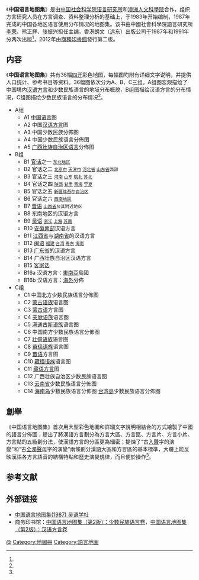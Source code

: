 {{onesource|time=2014-03-09T09:53:34+00:00}}
{{Infobox Book
|name           = 中国语言地图集
|image          = 
|author         = [[李榮_(語言學家)|李荣]] (主編)
|country        = {{PRC}}
|language       = [[中文|中文]]
|publisher      = 香港朗文（远东）出版公司
|release_date   = 1987年
|media_type     = 印刷品
|genre          = [[地图集|地图集]], [[語言學|語言學]]
|pages          = 
|isbn           = 
|oclc= 
}}

《'''中国语言地图集'''》是由[[中国社会科学院语言研究所|中国社会科学院语言研究所]]和[[澳洲人文科學院|澳洲人文科學院]]合作，组织方言研究人员在方言调查、资料整理分析的基础上，于1983年开始编制，1987年完成的中国各地区语言使用分布情况的地图集。该书由中國社會科學院語言研究所[[李榮_(語言學家)|李荣]]、熊正辉、张振兴担任主编，香港朗文（远东）出版公司于1987年和1991年分两次出版<ref name="CAC"/>，2012年由[[商務印書館|商務印書館]]發行第二版。

== 内容 ==
《'''中国语言地图集'''》共有36幅[[四开|四开]]彩色地图，每幅图均附有详细文字说明，并提供人口统计、参考书目等资料。36幅图依次分为A、B、C三组。A组图宏观描绘了中国境内[[汉语方言|汉语方言]]和少数民族语言的地域分布概貌，B组图描绘汉语方言的分布情况，C组图描绘少数民族语言的分布情况<ref name="CAC"/>。
*A组
**A1 [[中國語言列表|中国语言]]图
**A2 中国[[汉语方言|汉语方言]]图
**A3 中国少数民族分佈图
**A4 中国少数民族语言分佈图
**A5 [[广西壮族自治区_#语言|广西壮族自治区语言]]分佈图
*B组
**B1 [[官话|官话]]之一 <small>[[中國東北地區|东北地区]]</small>
**B2 官话之二 <small>[[北京市|北京市]] [[天津市|天津市]] [[河北省|河北省]] [[山东省|山东省]]西部</small>
**B3 官话之三 <small>[[河南|河南]] [[山东|山东]] [[皖北|皖北]] [[苏北|苏北]]</small>
**B4 官话之四 <small>[[陕西省|陕西]] [[甘肃省|甘肃]] [[青海省|青海]] [[宁夏回族自治区|宁夏]]</small>
**B5 官话之五 <small>[[新疆维吾尔自治区|新疆维吾尔自治区]]</small>
**B6 官话之六 <small>[[中國西南地區|西南地區]]</small>
**B7 [[晋语|晋语]] <small>[[山西省|山西省]]及其附近地区</small>
**B8 东南地区的汉语方言
**B9 [[吴语|吴语]] <small>[[浙江|浙江]] [[上海|上海]] [[苏南|苏南]]</small>
**B10 [[皖南|安徽南部]]汉语方言
**B11 [[江西省|江西省]]与[[湖南省|湖南省]]的汉语方言
**B12 [[闽语|闽语]] <small>[[福建|福建]] [[台湾|台湾]] [[粤东|粤东]] [[海南|海南]]</small>
**B13 [[广东省|广东省]]的汉语方言
**B14 广西壮族自治区汉语方言
**B15 [[客家话|客家话]]
**B16a 汉语方言：[[東南亞|東南亞]]島國
**B16b 汉语方言：[[海外|海外]]分佈
*C组
**C1 中国北方少数民族语言分佈图
**C2 [[蒙古语族|蒙古语族]]语言图
**C3 [[蒙古语|蒙古语]]方言图
**C4 [[突厥语族|突厥语族]]语言图
**C5 [[满－通古斯语族|满通古斯语族]]语言图
**C6 中国南方少数民族语言分佈图
**C7 [[壮侗语族|壮侗语族]]语言图
**C8 [[苗瑶语族|苗瑶语族]]语言图
**C9 [[苗语|苗语]]方言图
**C10 [[藏缅语族|藏缅语族]]语言图
**C11 [[藏语方言|藏语方言]]图
**C12 广西壮族自治区少数民族语言图
**C13 [[云南省|云南省]]少数民族语言分佈图
**C14 [[海南岛|海南岛]]少数民族语言分佈图 [[台湾島|台湾島]]少数民族语言分佈图

== 創舉 ==
《中国语言地图集》首次用大型彩色地圖和詳細文字說明相結合的方式繪製了中國的語言分佈圖；提出了將漢語方言劃分為方言大區、方言區、方言片、方言小片、方言點的五級劃分法，使漢語方言的分區更為細密；提煉了“古[[入聲|入聲]]字的演變”和“古[[全濁聲母|全濁聲母]]字的演變”兩條劃分漢語大區和方言區的基本標準，大體上能反映漢語各方言語音的結構特點和歷史演變規律，而且便於操作<ref name="CAC"/>。

== 参考文献 ==
{{Reflist
|refs =
<ref name="CAC">{{cite book | author =  | title = 20世纪中国学术大典 语言学 | location =  | publisher = 福建教育出版社 | date = 2002年9月 | page = 321 |ISBN = 7-5334-3019-0 | accessdate =  | url =  | language= zh-hans | quote = }}</ref>
}}

== 外部链接 ==
*[https://web.archive.org/web/20120119130723/http://www.kiangnanese.com/html/maps/2009/0330/32.html 中国语言地图集(1987) 吴语学社]
*商务印书馆：[http://www.cp.com.cn/book/8094abe4-b.html 中国语言地图集（第2版）：少数民族语言卷]{{Wayback|url=http://www.cp.com.cn/book/8094abe4-b.html |date=20180616145451 }}，[http://www.cp.com.cn/book/8094abe4-a.html 中国语言地图集（第2版）：汉语方言卷]{{Wayback|url=http://www.cp.com.cn/book/8094abe4-a.html |date=20180616142253 }}

[[Category:中国语言|@]]
[[Category:地圖冊|Category:地圖冊]]
[[Category:語言地圖|Category:語言地圖]]